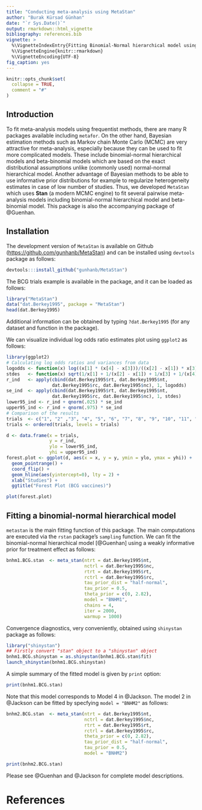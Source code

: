 ```yaml
---
title: "Conducting meta-analysis using MetaStan"
author: "Burak Kürsad Günhan"
date: "`r Sys.Date()`"
output: rmarkdown::html_vignette
bibliography: references.bib
vignette: >
  %\VignetteIndexEntry{Fitting Binomial-Normal hierarchical model using MetaStan}
  %\VignetteEngine{knitr::rmarkdown}
  %\VignetteEncoding{UTF-8}
fig_caption: yes
---
```


```r
knitr::opts_chunk$set(
  collapse = TRUE,
  comment = "#"
)
```

## Introduction
To fit meta-analysis models using frequentist methods, there are many R packages available including `metafor`. On the other hand, Bayesian estimation methods such as Markov chain Monte Carlo (MCMC) are very attractive for meta-analysis, especially because they can be used to fit more complicated models. These include binomial-normal hierarchical models and beta-binomial models which are based on the exact distributional assumptions unlike (commonly used) normal-normal hierarchical model. Another advantage of Bayesian methods to be able to use informative prior distributions for example to regularize heterogeneity estimates in case of low number of studies. Thus, we developed `MetaStan` which uses **Stan** (a modern MCMC engine) to fit several pairwise meta-analysis models including binomial-normal hierarchical model and beta-binomial model. This package is also the accompanying package of @Guenhan.


## Installation 
The development version of `MetaStan` is available on Github ([https://github.com/gunhanb/MetaStan](https://github.com/gunhanb/MetaStan)) and can be installed using `devtools` package as follows:

```r
devtools:::install_github("gunhanb/MetaStan")
```

The BCG trials example is available in the package, and it can be loaded as follows:

```r
library("MetaStan")
data("dat.Berkey1995", package = "MetaStan")
head(dat.Berkey1995)
```

Additional information can be obtained by typing `?dat.Berkey1995` (for any dataset and function in the package). 

We can visualize individual log odds ratio estimates plot using `ggplot2` as follows:
```r
library(ggplot2)
# Calculating log odds ratios and variances from data
logodds <- function(x) log((x[1] * (x[4] - x[3]))/((x[2] - x[1]) * x[3]))
stdes   <- function(x) sqrt(1/x[1] + 1/(x[2] - x[1]) + 1/x[3] + 1/(x[4] - x[3]))
r_ind   <- apply(cbind(dat.Berkey1995$rt, dat.Berkey1995$nt, 
                 dat.Berkey1995$rc, dat.Berkey1995$nc), 1, logodds)
se_ind  <- apply(cbind(dat.Berkey1995$rt, dat.Berkey1995$nt, 
                 dat.Berkey1995$rc, dat.Berkey1995$nc), 1, stdes)
lower95_ind <- r_ind + qnorm(.025) * se_ind
upper95_ind <- r_ind + qnorm(.975) * se_ind
# Comparison of the results
trials  <- c("1", "2" ,"3", "4", "5", "6", "7", "8", "9", "10", "11", "12", "13")
trials <- ordered(trials, levels = trials)

d <- data.frame(x = trials,
                y = r_ind,
                ylo = lower95_ind,
                yhi = upper95_ind)
forest.plot <- ggplot(d, aes(x = x, y = y, ymin = ylo, ymax = yhi)) +
  geom_pointrange() +
  coord_flip() +
  geom_hline(aes(yintercept=0), lty = 2) +
  xlab("Studies") +
  ggtitle("Forest Plot (BCG vaccines)")

plot(forest.plot)
```


## Fitting a binomial-normal hierarchical model
`metastan` is the main fitting function of this package. The main computations are executed via the `rstan` package's `sampling` function. We can fit the binomial-normal hierarchical model [@Guenhan] using a weakly informative prior for treatment effect as follows:


```r
bnhm1.BCG.stan  <- meta_stan(ntrt = dat.Berkey1995$nt, 
                             nctrl = dat.Berkey1995$nc, 
                             rtrt = dat.Berkey1995$rt,
                             rctrl = dat.Berkey1995$rc,
                             tau_prior_dist = "half-normal",
                             tau_prior = 0.5,
                             theta_prior = c(0, 2.82),
                             model = "BNHM1",
                             chains = 4,
                             iter = 2000,
                             warmup = 1000)
```


Convergence diagnostics, very conveniently, obtained using `shinystan` package as follows:

```r
library("shinystan")
## Firstly convert "stan" object to a "shinystan" object
bnhm1.BCG.shinystan = as.shinystan(bnhm1.BCG.stan$fit)
launch_shinystan(bnhm1.BCG.shinystan)
```

A simple summary of the fitted model is given by `print` option:

```r
print(bnhm1.BCG.stan)
```


Note that this model corresponds to Model 4 in @Jackson. The model 2 in @Jackson can be fitted by specfying `model = "BNHM2"` as follows: 


```r
bnhm2.BCG.stan  <- meta_stan(ntrt = dat.Berkey1995$nt, 
                             nctrl = dat.Berkey1995$nc, 
                             rtrt = dat.Berkey1995$rt,
                             rctrl = dat.Berkey1995$rc,
                             theta_prior = c(0, 2.82),
                             tau_prior_dist = "half-normal",
                             tau_prior = 0.5,
                             model = "BNHM2")
```

```r
print(bnhm2.BCG.stan)
```


Please see @Guenhan and @Jackson for complete model descriptions.


# References
